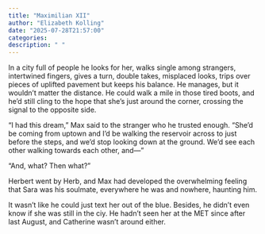 ```yaml
---
title: "Maximilian XII"
author: "Elizabeth Kolling"
date: "2025-07-28T21:57:00"
categories: 
description: " "
---
```



In a city full of people he looks for her, walks single among strangers, intertwined fingers, gives a turn, double takes, misplaced looks, trips over pieces of uplifted pavement but keeps his balance. He manages, but it wouldn't matter the distance. He could walk a mile in those tired boots, and he'd still cling to the hope that she's just around the corner, crossing the signal to the opposite side. 

"I had this dream," Max said to the stranger who he trusted enough. "She'd be coming from uptown and I'd be walking the reservoir across to just before the steps, and we'd stop looking down at the ground. We'd see each other walking towards each other, and—"

"And, what? Then what?" 

Herbert went by Herb, and Max had developed the overwhelming feeling that Sara was his soulmate, everywhere he was and nowhere, haunting him.

It wasn't like he could just text her out of the blue. Besides, he didn't even know if she was still in the ciy. He hadn't seen her at the MET since after last August, and Catherine wasn't around either. 